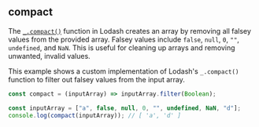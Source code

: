 
## compact

The [`_.compact()`](https://lodash.com/docs/4.17.15#compact) function in Lodash creates an array by removing
all falsey values from the provided array. Falsey values include `false`, `null`, `0`, `""`, `undefined`, and `NaN`.
This is useful for cleaning up arrays and removing unwanted, invalid values.

This example shows a custom implementation of Lodash's `_.compact()` function to filter out falsey values from the input array.

```js filename="compact" copy
const compact = (inputArray) => inputArray.filter(Boolean);

const inputArray = ["a", false, null, 0, "", undefined, NaN, "d"];
console.log(compact(inputArray)); // [ 'a', 'd' ]
```
